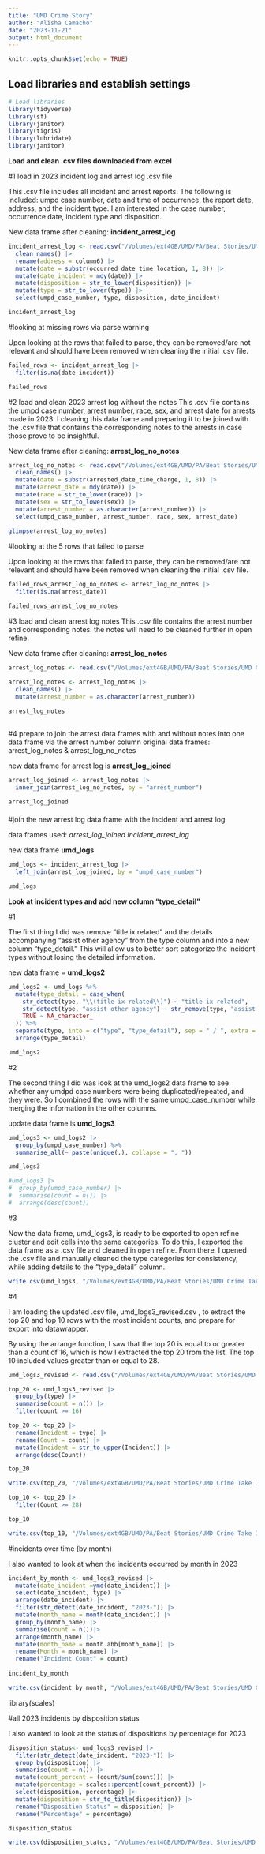 ```yaml
---
title: "UMD Crime Story"
author: "Alisha Camacho"
date: "2023-11-21"
output: html_document
---
```


```r
knitr::opts_chunk$set(echo = TRUE)
```

## Load libraries and establish settings

```r
# Load libraries
library(tidyverse)
library(sf)
library(janitor)
library(tigris)
library(lubridate)
library(janitor)
```

**Load and clean .csv files downloaded from excel**

#1 load in 2023 incident log and arrest log .csv file

This .csv file includes all incident and arrest reports. The following is included: umpd case number, date and time of occurrence, the report date, address, and the incident type. I am interested in the case number, occurrence date, incident type and disposition. 

New data frame after cleaning: **incident_arrest_log**

```r

incident_arrest_log <- read.csv("/Volumes/ext4GB/UMD/PA/Beat Stories/UMD Crime Take II/data/2023_incident_logs_and_arrest_log_all.csv") |> 
  clean_names() |> 
  rename(address = column6) |> 
  mutate(date = substr(occurred_date_time_location, 1, 8)) |> 
  mutate(date_incident = mdy(date)) |> 
  mutate(disposition = str_to_lower(disposition)) |> 
  mutate(type = str_to_lower(type)) |> 
  select(umpd_case_number, type, disposition, date_incident) 

incident_arrest_log
```

#looking at missing rows via parse warning

Upon looking at the rows that failed to parse, they can be removed/are not relevant and should have been removed when cleaning the initial .csv file. 

```r

failed_rows <- incident_arrest_log |> 
  filter(is.na(date_incident))

failed_rows
```


#2 load and clean 2023 arrest log without the notes
This .csv file contains the umpd case number, arrest number, race, sex, and arrest date for arrests made in 2023. I cleaning this data frame and preparing it to be joined with the .csv file that contains the corresponding notes to the arrests in case those prove to be insightful. 

New data frame after cleaning: **arrest_log_no_notes**

```r
arrest_log_no_notes <- read.csv("/Volumes/ext4GB/UMD/PA/Beat Stories/UMD Crime Take II/data/2023_Arrest_Log.csv") |> 
  clean_names() |> 
  mutate(date = substr(arrested_date_time_charge, 1, 8)) |> 
  mutate(arrest_date = mdy(date)) |> 
  mutate(race = str_to_lower(race)) |> 
  mutate(sex = str_to_lower(sex)) |>
  mutate(arrest_number = as.character(arrest_number)) |> 
  select(umpd_case_number, arrest_number, race, sex, arrest_date)
  
glimpse(arrest_log_no_notes)

```
#looking at the 5 rows that failed to parse

Upon looking at the rows that failed to parse, they can be removed/are not relevant and should have been removed when cleaning the initial .csv file. 


```r
failed_rows_arrest_log_no_notes <- arrest_log_no_notes |> 
  filter(is.na(arrest_date))

failed_rows_arrest_log_no_notes

```


#3 load and clean arrest log notes
This .csv file contains the arrest number and corresponding notes. the notes will need to be cleaned further in open refine. 

New data frame after cleaning: **arrest_log_notes**

```r
arrest_log_notes <- read.csv("/Volumes/ext4GB/UMD/PA/Beat Stories/UMD Crime Take II/data/2023_Arrest_Log_Notes.csv")

arrest_log_notes <- arrest_log_notes |> 
  clean_names() |> 
  mutate(arrest_number = as.character(arrest_number))
  
arrest_log_notes
                      
```

#4 prepare to join the arrest data frames with and without notes into one data frame via the arrest number column
original data frames: arrest_log_notes & arrest_log_no_notes

new data frame for arrest log is **arrest_log_joined** 

```r

arrest_log_joined <- arrest_log_notes |> 
  inner_join(arrest_log_no_notes, by = "arrest_number")

arrest_log_joined
```

####

#join the new arrest log data frame with the incident and arrest log

data frames used: 
*arrest_log_joined*
*incident_arrest_log*

new data frame **umd_logs**

```r

umd_logs <- incident_arrest_log |> 
  left_join(arrest_log_joined, by = "umpd_case_number")

umd_logs

```

**Look at incident types  and add new column "type_detail"**

#1 

The first thing I did was remove "title ix related" and the details accompanying "assist other agency" from the type column and into a new column "type_detail." This will allow us to better sort categorize the incident types  without losing the detailed information. 

new data frame = **umd_logs2**

```r

umd_logs2 <- umd_logs %>%
  mutate(type_detail = case_when(
    str_detect(type, "\\(title ix related\\)") ~ "title ix related",
    str_detect(type, "assist other agency") ~ str_remove(type, "assist other agency / "),
    TRUE ~ NA_character_
  )) %>%
  separate(type, into = c("type", "type_detail"), sep = " / ", extra = "merge") %>%
  arrange(type_detail)

umd_logs2

```
#2

The second thing I did was look at the umd_logs2 data frame to see whether any umdpd case numbers were being duplicated/repeated, and they were. So I combined the rows with the same umpd_case_number while merging the information in the other columns.

update data frame is **umd_logs3**

```r

umd_logs3 <- umd_logs2 |> 
  group_by(umpd_case_number) %>%
  summarise_all(~ paste(unique(.), collapse = ", ")) 

umd_logs3

#umd_logs3 |> 
#  group_by(umpd_case_number) |> 
#  summarise(count = n()) |> 
#  arrange(desc(count))

```
#3

Now the data frame, umd_logs3, is ready to be exported to open refine cluster and edit cells into the same categories. To do this, I exported the data frame as a .csv file and cleaned in open refine. From there, I opened the .csv file and manually cleaned the type categories for consistency, while adding details to the "type_detail" column. 


```r
write.csv(umd_logs3, "/Volumes/ext4GB/UMD/PA/Beat Stories/UMD Crime Take II/data/umd_logs3.csv")

```

#4

I am loading the updated .csv file, umd_logs3_revised.csv , to extract the top 20 and top 10 rows with the most incident counts, and prepare for export into datawrapper. 

By using the arrange function, I saw that the top 20 is equal to or greater than a count of 16, which is how I extracted the top 20 from the list. The top 10 included values greater than or equal to 28. 

```r

umd_logs3_revised <- read.csv("/Volumes/ext4GB/UMD/PA/Beat Stories/UMD Crime Take II/data/umd_logs3_revised.csv")

top_20 <- umd_logs3_revised |> 
  group_by(type) |> 
  summarise(count = n()) |> 
  filter(count >= 16)

top_20 <- top_20 |> 
  rename(Incident = type) |> 
  rename(Count = count) |> 
  mutate(Incident = str_to_upper(Incident)) |> 
  arrange(desc(Count))

top_20

write.csv(top_20, "/Volumes/ext4GB/UMD/PA/Beat Stories/UMD Crime Take II/data/top_20.csv")

```


```r

top_10 <- top_20 |> 
  filter(Count >= 28)

top_10

write.csv(top_10, "/Volumes/ext4GB/UMD/PA/Beat Stories/UMD Crime Take II/data/top_10.csv")

```

#incidents over time (by month)

I also wanted to look at when the incidents occurred by month in 2023

```r

incident_by_month <- umd_logs3_revised |> 
  mutate(date_incident =ymd(date_incident)) |> 
  select(date_incident, type) |> 
  arrange(date_incident) |> 
  filter(str_detect(date_incident, "2023-")) |> 
  mutate(month_name = month(date_incident)) |> 
  group_by(month_name) |> 
  summarise(count = n())|>
  arrange(month_name) |> 
  mutate(month_name = month.abb[month_name]) |> 
  rename(Month = month_name) |> 
  rename("Incident Count" = count)
  
incident_by_month

write.csv(incident_by_month, "/Volumes/ext4GB/UMD/PA/Beat Stories/UMD Crime Take II/data/incident_by_month.csv")

```



library(scales)

#all 2023 incidents by disposition status

I also wanted to look at the status of dispositions by percentage for 2023

```r

disposition_status<- umd_logs3_revised |> 
  filter(str_detect(date_incident, "2023-")) |> 
  group_by(disposition) |> 
  summarise(count = n()) |> 
  mutate(count_percent = (count/sum(count))) |> 
  mutate(percentage = scales::percent(count_percent)) |> 
  select(disposition, percentage) |> 
  mutate(disposition = str_to_title(disposition)) |> 
  rename("Disposition Status" = disposition) |> 
  rename("Percentage" = percentage) 

disposition_status

write.csv(disposition_status, "/Volumes/ext4GB/UMD/PA/Beat Stories/UMD Crime Take II/data/disposition_status.csv")
```



